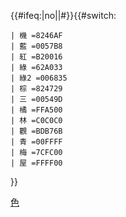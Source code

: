 <includeonly>{{#ifeq:{{{2}}}|no||<nowiki>#</nowiki>}}{{#switch: {{{1}}}
 | 機 =8246AF <!--公告標準色碼PANTONE 2587 C-->
 | 藍 =0057B8 <!--公告標準色碼PANTONE 2935 C-->
 | 紅 =B20016
 | 綠 =62A033
 | 綠2 =006835
 | 棕 =824729
 | 三 =00549D <!--目前路線為延伸線之顏色（深藍色），待全線完工後請改回主線之顏色（淺藍色：#79bce8）-->
 | 橘 =FFA500
 | 林 =C0C0C0
 | 觀 =BDB76B
 | 青 =00FFFF
 | 梅 =7CFC00
 | 屋 =FFFF00
}}</includeonly><noinclude>
{{Documentation}}
[[Category:桃園捷運模板|色]]
</noinclude>